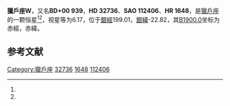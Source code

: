 {{Starbox begin
| name = 獵戶座W
}}
{{Starbox observe
| epoch = [[J2000.0|J2000.0]]
| constell = [[獵戶座|獵戶座]]<ref name=SIMBAD>{{cite web
 | url=http://simbad.u-strasbg.fr/simbad/sim-id?Ident=HR+1648
 | title =Pulsating variable Star
 | publisher=Centre de Données astronomiques de Strasbourg
 | work=SIMBAD
 | accessdate=2012-07-13}}</ref><ref name=DATA>{{cite web
 | url=http://vizier.u-strasbg.fr/viz-bin/VizieR-5?-out.add=.&-source=5050&-corr=PK=HR&-out.max=9999&HR=1648
 | title=VizieR Detailed Page
 | accessdate=2012-07-13
 | archive-date=2016-03-04
 | archive-url=https://web.archive.org/web/20160304231649/http://vizier.u-strasbg.fr/viz-bin/VizieR-5?-out.add=.&-source=5050&-corr=PK=HR&-out.max=9999&HR=1648
 | dead-url=no
 }}</ref>
| 星官 = 
| ra = {{RA|5|5|23.7}}<ref name=SIMBAD /><ref name=DATA />
| dec = {{DEC|+1|10|39}}<ref name=SIMBAD /><ref name=DATA />
| appmag_v = 6.17<ref name=SIMBAD /><ref name=DATA />
}}
{{Starbox character
| class = C6II<ref name=SIMBAD /><ref name=DATA />
| b-v = 3.45<ref name=SIMBAD /><ref name=DATA />
| u-b = 6.5<ref name=SIMBAD /><ref name=DATA />
| r-i = 1.48<ref name=SIMBAD /><ref name=DATA />
| variable = 
}}
{{Starbox astrometry
| radial_v = 6.5
| prop_mo_ra = 17
| parallax = 
| p_error = 
}}
{{Starbox catalog
| names =BD+00 939，[[SAO星表|SAO]] 112406，[[HD星表|HD]] 32736，[[HR星表|HR]] 1648}}
{{Starbox reference |Simbad=HR+1648}}
{{Starbox end}}

'''獵戶座W'''，又名'''BD+00 939'''，'''HD 32736'''、'''SAO 112406'''、'''HR 1648'''，是[[獵戶座|獵戶座]]的一颗恒星<ref name=SIMBAD /><ref name=DATA />，视星等为6.17，位于[[銀道座標系|銀經]]199.01，[[銀道座標系|銀緯]]-22.82，其[[B1900.0|B1900.0]]坐标为赤經{{RA|5|0|13.8}}，赤緯{{DEC|+1|-22.82|25}}。

== 参考文献 ==
{{reflist}}

{{star-stub}}

{{獵戶座恒星}}
[[Category:獵戶座|Category:獵戶座]]
[[Category:HD和HDE天體|32736]]
[[Category:HR天體|1648]]
[[Category:SAO天體|112406]]